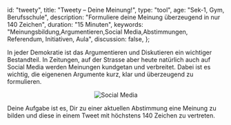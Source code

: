 
  id: "tweety",
  title: "Tweety – Deine Meinung!",
  type: "tool",
  age: "Sek-1, Gym, Berufsschule",
  description: "Formuliere deine Meinung überzeugend in nur 140 Zeichen",
  duration: "15 Minuten",
  keywords:
    "Meinungsbildung,Argumentieren,Social Media,Abstimmungen, Referendum, Initiativen, Aula",
  discussion: false,
};

In jeder Demokratie ist das Argumentieren und Diskutieren ein wichtiger Bestandteil.
In Zeitungen, auf der Strasse aber heute natürlich auch auf Social Media werden Meinungen
kundgetan und verbreitet. Dabei ist es wichtig, die eigenenen Argumente kurz, klar
und überzeugend zu formulieren.

<Center>
  <Image src={ImgMedien} alt="Social Media" />
</Center>

Deine Aufgabe ist es, Dir zu einer aktuellen Abstimmung eine Meinung zu bilden
und diese in einem Tweet mit höchstens 140 Zeichen zu vertreten.

<Tweety />
